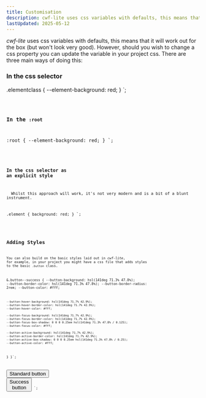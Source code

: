 ```yaml
---
title: Customisation
description: cwf-lite uses css variables with defaults, this means that it will work out for the box (but won't look very good).
lastUpdated: 2025-05-12
---
```



_cwf-lite_ uses css variables with defaults, this means that it will work out for the box (but won't look very good).
However, should you wish to change a css property you can update the variable in your project css. There are three main ways of doing this:

### In the css selector

.elementclass {
  --element-background: red;
}
`;

<Code code={example1} lang="css" />

### In the `:root`

:root {
  --element-background: red;
}
`;

<Code code={example2} lang="css" />

### In the css selector as an explicit style

<Aside type="caution" title="Not recommended!">
  Whilst this approach will work, it's not very modern and is a bit of a blunt instrument.
</Aside>

.element {
  background: red;
}
`;

<Code code={example3} lang="css" />

## Adding Styles

You can also build on the basic styles laid out in _cwf-lite_, for example, in your project you might have a css file that adds styles to the basic `.button` class.

  &.button--success {
    --button-background: hsl(141deg 71.3% 47.8%);
    --button-border-color: hsl(141deg 71.3% 47.8%);
    --button-border-radius: 2rem;
    --button-color: #fff;

    --button-hover-background: hsl(141deg 71.7% 42.9%);
    --button-hover-border-color: hsl(141deg 71.7% 42.9%);
    --button-hover-color: #fff;

    --button-focus-background: hsl(141deg 71.7% 42.9%);
    --button-focus-border-color: hsl(141deg 71.7% 42.9%);
    --button-focus-box-shadow: 0 0 0 0.25em hsl(141deg 71.3% 47.8% / 0.125);
    --button-focus-color: #fff;

    --button-active-background: hsl(141deg 71.7% 42.9%);
    --button-active-border-color: hsl(141deg 71.7% 42.9%);
    --button-active-box-shadow: 0 0 0 0.25em hsl(141deg 71.3% 47.8% / 0.25);
    --button-active-color: #fff;
  }
}`;

<button class="button" type="button">Standard button</button>
<button class="button button--success" type="button">Success button</button>
`;

<CWFCode code={button} style={buttonStyle} override={buttonStyle} />